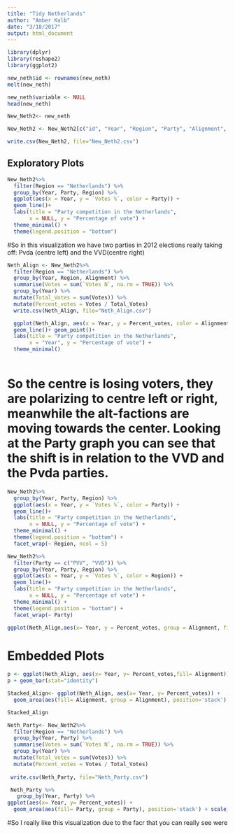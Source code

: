 ```yaml
---
title: "Tidy Netherlands"
author: "Amber Kalb"
date: "3/18/2017"
output: html_document
---
```




```r
library(dplyr)
library(reshape2)
library(ggplot2) 

new_neth$id <- rownames(new_neth) 
melt(new_neth)

new_neth$variable <- NULL
head(new_neth)
```


```r

New_Neth2<- new_neth

New_Neth2 <- New_Neth2[c("id", "Year", "Region", "Party", "Alignment", "Votes N", "Votes %")]

write.csv(New_Neth2, file="New_Neth2.csv")


```
## Exploratory Plots

```r
New_Neth2%>%
  filter(Region == "Netherlands") %>%
  group_by(Year, Party, Region) %>%
  ggplot(aes(x = Year, y = `Votes %`, color = Party)) +
  geom_line()+
  labs(title = "Party competition in the Netherlands",
       x = NULL, y = "Percentage of vote") +
  theme_minimal() +
  theme(legend.position = "bottom")
```
#So in this visualization we have two parties in 2012 elections really taking off: Pvda (centre left) and the VVD(centre right)

```r

Neth_Align <- New_Neth2%>%
  filter(Region == "Netherlands") %>%
  group_by(Year, Region, Alignment) %>% 
  summarise(Votes = sum(`Votes N`, na.rm = TRUE)) %>% 
  group_by(Year) %>% 
  mutate(Total_Votes = sum(Votes)) %>% 
  mutate(Percent_votes = Votes / Total_Votes)
  write.csv(Neth_Align, file="Neth_Align.csv")

  ggplot(Neth_Align, aes(x = Year, y = Percent_votes, color = Alignment)) +
  geom_line()+ geom_point()+
  labs(title = "Party competition in the Netherlands",
       x = "Year", y = "Percentage of vote") +
  theme_minimal() 
 
```
# So the centre is losing voters, they are polarizing to centre left or right, meanwhile the alt-factions are moving towards the center. Looking at the Party graph you can see that the shift is in relation to the VVD and the Pvda parties.

```r
New_Neth2%>%
  group_by(Year, Party, Region) %>%
  ggplot(aes(x = Year, y = `Votes %`, color = Party)) +
  geom_line()+
  labs(title = "Party competition in the Netherlands",
       x = NULL, y = "Percentage of vote") +
  theme_minimal() +
  theme(legend.position = "bottom") +
  facet_wrap(~ Region, ncol = 5)
```

```r
New_Neth2%>%
  filter(Party == c("PVV", "VVD")) %>%
  group_by(Year, Party, Region) %>%
  ggplot(aes(x = Year, y = `Votes %`, color = Region)) +
  geom_line()+
  labs(title = "Party competition in the Netherlands",
       x = NULL, y = "Percentage of vote") +
  theme_minimal() +
  theme(legend.position = "bottom") + 
  facet_wrap(~ Party)
```

```r
ggplot(Neth_Align,aes(x= Year, y = Percent_votes, group = Alignment, fill=Alignment)) + geom_area(position="identity",alpha=.5)
```
# Embedded Plots

```r
p <- ggplot(Neth_Align, aes(x= Year, y= Percent_votes,fill= Alignment)) 
p + geom_bar(stat="identity")
```
```r
Stacked_Align<- ggplot(Neth_Align, aes(x= Year, y= Percent_votes)) + 
  geom_area(aes(fill= Alignment, group = Alignment), position='stack') + scale_fill_brewer()

Stacked_Align
```

```r
Neth_Party<- New_Neth2%>%
  filter(Region == "Netherlands") %>%
  group_by(Year, Party) %>% 
  summarise(Votes = sum(`Votes N`, na.rm = TRUE)) %>% 
  group_by(Year) %>% 
  mutate(Total_Votes = sum(Votes)) %>% 
  mutate(Percent_votes = Votes / Total_Votes) 
  
 write.csv(Neth_Party, file="Neth_Party.csv")

 Neth_Party %>% 
   group_by(Year, Party) %>% 
ggplot(aes(x= Year, y= Percent_votes)) + 
  geom_area(aes(fill= Party, group = Party), position='stack') + scale_fill_brewer() %>% View()

```

#So I really like this visualization due to the facr that you can really see were 


```r

```




